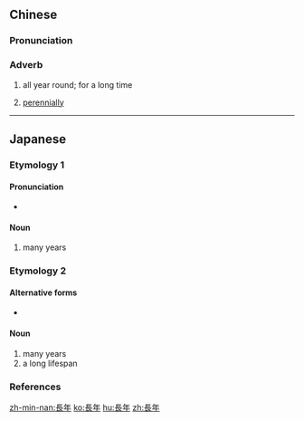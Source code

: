 {{also|长年}}
==Chinese==
{{zh-forms|s=长年}}

===Pronunciation===
{{zh-pron
|m=chángnián
|c=coeng4 nin4
|h=pfs=chhòng-ngièn
|mn=tn̂g-nî
|cat=adv
}}

===Adverb===
{{zh-adv}}

# all year round; for a long time
#: {{zh-x|ref='''2015''', [http://news.ltn.com.tw/news/politics/breakingnews/1347874 人權鬥士梅心怡追思會 蔡英文輕握手道別]|長年 致力 於為 台灣 人權 奔走 的 輔仁大學 美籍 教授 @^梅 @^心怡（@Lynn @Miles）因為 罹患 癌症，@6 月 @8 日 病逝，享壽 @72 歲。|}} {{attention|zh|usex needs translation}}
# [[perennially]]

----

==Japanese==
{{ja-kanjitab|なが|ねん|yomi=y}}

===Etymology 1===

====Pronunciation====
* {{ja-pron|ながねん|y=y|acc=0|acc_ref=NHK}}

====Noun====
{{ja-noun|ながねん}}

# many years

===Etymology 2===
{{ja-kanjitab|ちょう|ねん|yomi=o}}

====Alternative forms====
* {{l/ja|永年}}

====Noun====
{{ja-noun|ちょうねん}}

# many years
# a long lifespan

===References===
<references/>

[[zh-min-nan:長年]]
[[ko:長年]]
[[hu:長年]]
[[zh:長年]]